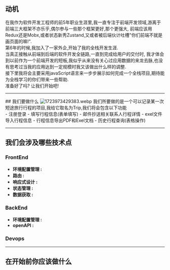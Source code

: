 ## 动机
在我作为软件开发工程师的前5年职业生涯里,我一直专注于前端开发领域,游离于前端三大框架不亦乐乎,偶尔参与一些那个框架更好,那个更强大,
前端应该用Redux还是Mobx,或者状态新秀Zustand,又或者被后端伙计吐槽"你们前端不就是画页面的嘛!".<br/>
第6年的时候,我加入了一家外企,开始了我的全栈开发生涯.<br/>
当真正接触从前端到后端的软件开发全链路,一直到完成给用户的交付时,
我才体会到以前作为一个前端开发的短板,我似乎从来没有关心过应用数据的来龙去脉,也没有思考过当我的应用达到一定规模时我又该做出什么样的调整.<br/>
接下里我将会主要采用javaScript语言来一步步展示如何完成一个全栈项目,期待能为全栈学习的你们带来一些帮助.<br/>
准备好了吗? 让我们开始吧!
<hr />
## 我们要做什么

<img src="https://s1.locimg.com/2024/08/18/d8b0c7ce56a38.webp" alt="1723973429383.webp" title="1723973429383.webp" />
我们所要做的是一个可以记录某一次短途旅行行程的项目,我给它取名为Trip,我们将会包含以下功能<br/>
- 注册登录
- 填写行程信息(表单填写)
- 邮件抄送相关联系人行程详情
- exel文件导入行程信息
- 行程信息导出PDF和Exel文档
- 历史行程查询(表格操作)

<hr />

## 我们会涉及哪些技术点

### FrontEnd
- <b>环境配置管理 :</b> 
- <b>路由 :</b> 
- <b>响应式设计 :</b> 
- <b>状态管理 :</b>
- <b>数据获取 :</b> 

### BackEnd
- <b>环境配置管理 :</b> 
- <b>openAPI :</b> 
### Devops
<hr />

## 在开始前你应该做什么

